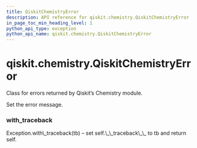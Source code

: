 ```yaml
---
title: QiskitChemistryError
description: API reference for qiskit.chemistry.QiskitChemistryError
in_page_toc_min_heading_level: 1
python_api_type: exception
python_api_name: qiskit.chemistry.QiskitChemistryError
---
```


# qiskit.chemistry.QiskitChemistryError

<Class id="qiskit.chemistry.QiskitChemistryError" isDedicatedPage={true} github="https://github.com/qiskit-community/qiskit-aqua/tree/stable/0.9/qiskit/chemistry/qiskit_chemistry_error.py" signature="QiskitChemistryError(*message)" modifiers="exception">
  Class for errors returned by Qiskit’s Chemistry module.

  Set the error message.

  ### with\_traceback

  <Function id="qiskit.chemistry.QiskitChemistryError.with_traceback" signature="with_traceback()">
    Exception.with\_traceback(tb) – set self.\_\_traceback\_\_ to tb and return self.
  </Function>
</Class>

